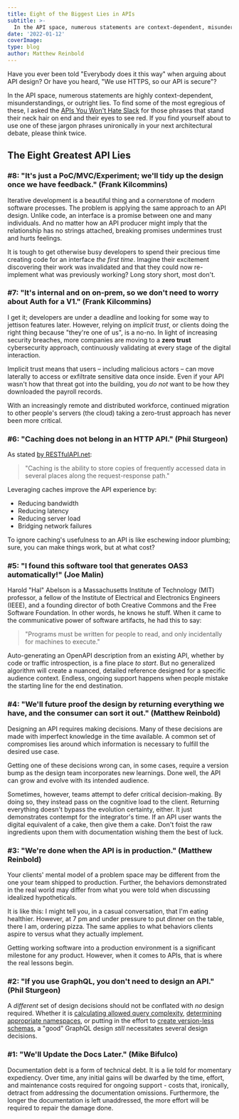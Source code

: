 ```yaml
---
title: Eight of the Biggest Lies in APIs
subtitle: >-
  In the API space, numerous statements are context-dependent, misunderstandings, or outright lies. Here are some of the biggest the APIs You Won't Hate community has heard to date.
date: '2022-01-12'
coverImage:
type: blog
author: Matthew Reinbold
---
```


Have you ever been told "Everybody does it this way" when arguing about API design? Or have you heard, "We use HTTPS, so our API is secure"?

In the API space, numerous statements are highly context-dependent, misunderstandings, or outright lies. To find some of the most egregious of these, I asked the [APIs You Won't Hate Slack](https://apisyouwonthate.com/community) for those phrases that stand their neck hair on end and their eyes to see red. If you find yourself about to use one of these jargon phrases unironically in your next architectural debate, please think twice.

## The Eight Greatest API Lies

### #8: "It's just a PoC/MVC/Experiment; we'll tidy up the design once we have feedback." (Frank Kilcommins)

Iterative development is a beautiful thing and a cornerstone of modern software processes. The problem is applying the same approach to an API design. Unlike code, an interface is a promise between one and many individuals. And no matter how an API producer might imply that the relationship has no strings attached, breaking promises undermines trust and hurts feelings.

It is tough to get otherwise busy developers to spend their precious time creating code for an interface _the first time_. Imagine their excitement discovering their work was invalidated and that they could now re-implement what was previously working? Long story short, most don't.

### #7: "It's internal and on on-prem, so we don't need to worry about Auth for a V1." (Frank Kilcommins)

I get it; developers are under a deadline and looking for some way to jettison features later. However, relying on _implicit trust_, or clients doing the right thing because "they're one of us", is a no-no. In light of increasing security breaches, more companies are moving to a **zero trust** cybersecurity approach, continuously validating at every stage of the digital interaction.

Implicit trust means that users – including malicious actors – can move laterally to access or exfiltrate sensitive data once inside. Even if your API wasn't how that threat got into the building, you _do not_ want to be how they downloaded the payroll records.

With an increasingly remote and distributed workforce, continued migration to other people's servers (the cloud) taking a zero-trust approach has never been more critical.

### #6: "Caching does not belong in an HTTP API." (Phil Sturgeon)

As stated [by RESTfulAPI.net](https://restfulapi.net/caching/):

> "Caching is the ability to store copies of frequently accessed data in several places along the request-response path."

Leveraging caches improve the API experience by:

- Reducing bandwidth
- Reducing latency
- Reducing server load
- Bridging network failures

To ignore caching's usefulness to an API is like eschewing indoor plumbing; sure, you can make things work, but at what cost?

### #5: "I found this software tool that generates OAS3 automatically!" (Joe Malin)

Harold "Hal" Abelson is a Massachusetts Institute of Technology (MIT) professor, a fellow of the Institute of Electrical and Electronics Engineers (IEEE), and a founding director of both Creative Commons and the Free Software Foundation. In other words, he knows he stuff. When it came to the communicative power of software artifacts, he had this to say:

> "Programs must be written for people to read, and only incidentally for machines to execute."

Auto-generating an OpenAPI description from an existing API, whether by code or traffic introspection, is a fine place _to start_. But no generalized algorithm will create a nuanced, detailed reference designed for a specific audience context. Endless, ongoing support happens when people mistake the starting line for the end destination.

### #4: "We'll future proof the design by returning everything we have, and the consumer can sort it out." (Matthew Reinbold)

Designing an API requires making decisions. Many of these decisions are made with imperfect knowledge in the time available. A common set of compromises lies around which information is necessary to fulfill the desired use case.

Getting one of these decisions wrong can, in some cases, require a version bump as the design team incorporates new learnings. Done well, the API can grow and evolve with its intended audience.

Sometimes, however, teams attempt to defer critical decision-making. By doing so, they instead pass on the cognitive load to the client. Returning everything doesn't bypass the evolution certainty, either. It just demonstrates contempt for the integrator's time. If an API user wants the digital equivalent of a cake, then give them a cake. Don't foist the raw ingredients upon them with documentation wishing them the best of luck.

### #3: "We're done when the API is in production." (Matthew Reinbold)

Your clients' mental model of a problem space may be different from the one your team shipped to production. Further, the behaviors demonstrated in the real world may differ from what you were told when discussing idealized hypotheticals.

It is like this: I might tell you, in a casual conversation, that I'm eating healthier. However, at 7 pm and under pressure to put dinner on the table, there I am, ordering pizza. The same applies to what behaviors clients aspire to versus what they actually implement.

Getting working software into a production environment is a significant milestone for any product. However, when it comes to APIs, that is where the real lessons begin.

### #2: "If you use GraphQL, you don't need to design an API." (Phil Sturgeon)

A _different_ set of design decisions should not be conflated with _no_ design required. Whether it is [calculating allowed query complexity](https://shopify.engineering/rate-limiting-graphql-apis-calculating-query-complexity), [determining appropriate namespaces](https://medium.com/@wundergraph/namespacing-for-graphql-conflict-free-merging-of-any-number-of-apis-a6b81b61dc5f), or putting in the effort to [create version-less schemas](https://yelp.github.io/graphql-guidelines/schema-design.html), a "good" GraphQL design _still_ necessitates several design decisions.

### #1: "We'll Update the Docs Later." (Mike Bifulco)

Documentation debt is a form of technical debt. It is a lie told for momentary expediency. Over time, any initial gains will be dwarfed by the time, effort, and maintenance costs required for ongoing support - costs that, ironically, detract from addressing the documentation omissions. Furthermore, the longer the documentation is left unaddressed, the more effort will be required to repair the damage done.
